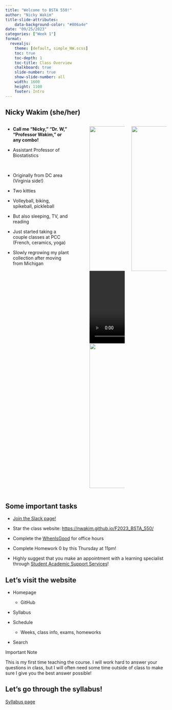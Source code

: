 ```yaml
---
title: "Welcome to BSTA 550!"
author: "Nicky Wakim"
title-slide-attributes:
    data-background-color: "#006a4e"
date: "09/25/2023"
categories: ["Week 1"]
format: 
  revealjs:
    theme: [default, simple_NW.scss]
    toc: true
    toc-depth: 1
    toc-title: Class Overview
    chalkboard: true
    slide-number: true
    show-slide-number: all
    width: 1600
    height: 1100
    footer: Intro
---
```


## Nicky Wakim (she/her)

::: columns
::: {.column width="45%"}
-   **Call me "Nicky," "Dr. W," "Professor Wakim," or any combo!**

-   Assistant Professor of Biostatistics

     

-   Originally from DC area (Virginia side!)

-   Two kitties

-   Volleyball, biking, spikeball, pickleball

-   But also sleeping, TV, and reading

-   Just started taking a couple classes at PCC (French, ceramics, yoga)

-   Slowly regrowing my plant collection after moving from Michigan
:::

::: {.column width="5%"}
:::

::: {.column width="25%"}
![](/images/Intro_slides/bike.JPG){width="450"} ![](/images/Intro_slides/cats.mov){width="450"} ![](/images/Intro_slides/crater_lake.jpeg){width="450"}
:::

::: {.column width="25%"}
![](/images/Intro_slides/Narrows.JPG){width="450"}
:::
:::

## Some important tasks

-   [Join the Slack page!](https://join.slack.com/t/bsta550f23/shared_invite/zt-234443trn-SJOPMHIuUdZaVgSuFBHHIQ)

-   Star the class website: <https://nwakim.github.io/F2023_BSTA_550/>

-   Complete the [WhenIsGood](https://whenisgood.net/BSTA_550_OH) for office hours

-   Complete Homework 0 by this Thursday at 11pm!

-   Highly suggest that you make an appointment with a learning specialist through [Student Academic Support Services](https://sakai.ohsu.edu/portal/site/Student_Support)!

## Let's visit the website

-   Homepage

    -   GitHub

-   Syllabus

-   Schedule

    -   Weeks, class info, exams, homeworks

-   Search

::: definition
::: def-title
Important Note
:::

::: def-cont
This is my first time teaching the course. I will work hard to answer your questions in class, but I will often need some time outside of class to make sure I give you the best answer possible!
:::
:::

## Let's go through the syllabus!

[Syllabus page](https://nwakim.github.io/F2023_BSTA_550/syllabus.html)
